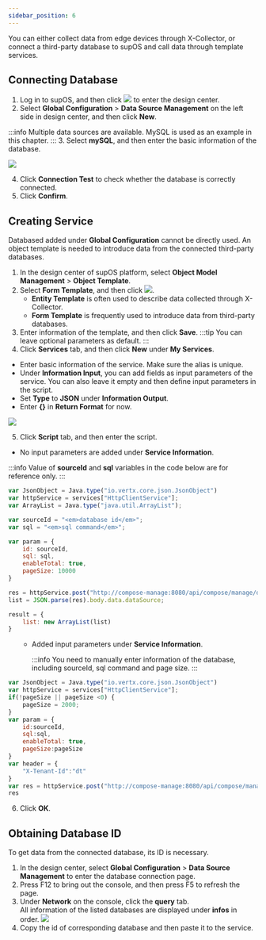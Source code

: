 ```yaml
---
sidebar_position: 6
---
```



You can either collect data from edge devices through X-Collector, or connect a third-party database to supOS and call data through template services.
## Connecting Database
1. Log in to supOS, and then click ![](https://wordpressfreezonex.oss-accelerate.aliyuncs.com/platform/7.png) to enter the design center.
2. Select **Global Configuration** > **Data Source Management** on the left side in design center, and then click **New**.<br/>

:::info
Multiple data sources are available. MySQL is used as an example in this chapter.
:::
3. Select **mySQL**, and then enter the basic information of the database.

<img width={450} src="https://wordpressfreezonex.oss-accelerate.aliyuncs.com/platform/79.png" />

4. Click **Connection Test** to check whether the database is correctly connected.
5. Click **Confirm**.
## Creating Service
Databased added under **Global Configuration** cannot be directly used. An object template is needed to introduce data from the connected third-party databases.
1. In the design center of supOS platform, select **Object Model Management** > **Object Template**.
2. Select **Form Template**, and then click ![](https://wordpressfreezonex.oss-accelerate.aliyuncs.com/platform/28.png).
    - **Entity Template** is often used to describe data collected through X-Collector.
    - **Form Template** is frequently used to introduce data from third-party databases.
3. Enter information of the template, and then click **Save**.
:::tip
You can leave optional parameters as default.
:::
4. Click **Services** tab, and then click **New** under **My Services**.
<ul><li>Enter basic information of the service. Make sure the alias is unique.</li>
<li>Under <strong>Information Input</strong>, you can add fields as input parameters of the service. You can also leave it empty and then define input parameters in the script.</li>
<li>Set <strong>Type</strong> to <strong>JSON</strong> under <strong>Information Output</strong>.</li>
<li>Enter <strong>{}</strong> in <strong>Return Format</strong> for now.</li>
</ul>


<img width={450} src="https://wordpressfreezonex.oss-accelerate.aliyuncs.com/platform/81.png" />

5. Click **Script** tab, and then enter the script.
<ul><li> No input parameters are added under <strong>Service Information</strong>.</li></ul>

:::info
Value of **sourceId** and **sql** variables in the code below are for reference only.
:::

```javascript
var JsonObject = Java.type("io.vertx.core.json.JsonObject")
var httpService = services["HttpClientService"];
var ArrayList = Java.type("java.util.ArrayList");

var sourceId = "<em>database id</em>";
var sql = "<em>sql command</em>";

var param = {
    id: sourceId,
    sql: sql,
    enableTotal: true,
    pageSize: 10000
}

res = httpService.post("http://compose-manage:8080/api/compose/manage/datatable/exec", JSON.stringify(param), 10000);
list = JSON.parse(res).body.data.dataSource;

result = {
    list: new ArrayList(list)
}
```

<ul><ul><li> Added input parameters under <strong>Service Information</strong>.

:::info
You need to manually enter information of the database, including sourceId, sql command and page size.
:::

</li></ul></ul>

```javascript
var JsonObject = Java.type("io.vertx.core.json.JsonObject")
var httpService = services["HttpClientService"];
if(!pageSize || pageSize <0) {
    pageSize = 2000;
}
var param = {
	id:sourceId,
	sql:sql,
	enableTotal: true,
	pageSize:pageSize
}
var header = {
    "X-Tenant-Id":"dt"
}
var res = httpService.post("http://compose-manage:8080/api/compose/manage/datatable/exec",JSON.stringify(param),header,10000)
res
```
6. Click **OK**.
## Obtaining Database ID
To get data from the connected database, its ID is necessary.
1. In the design center, select **Global Configuration** > **Data Source Management** to enter the database connection page.
2. Press F12 to bring out the console, and then press F5 to refresh the page.
3. Under **Network** on the console, click the **query** tab.<br/>
All information of the listed databases are displayed under **infos** in order.
![](https://wordpressfreezonex.oss-accelerate.aliyuncs.com/platform/80.png)
5. Copy the id of corresponding database and then paste it to the service.


